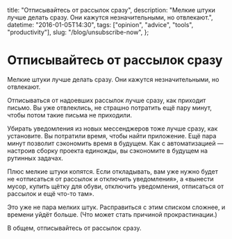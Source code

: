   title: "Отписывайтесь от рассылок сразу",
  description: "Мелкие штуки лучше делать сразу. Они кажутся незначительными, но отвлекают.",
  datetime: "2016-01-05T14:30",
  tags: ["opinion", "advice", "tools", "productivity"],
  slug: "/blog/unsubscribe-now",
};

# Отписывайтесь от рассылок сразу

Мелкие штуки лучше делать сразу. Они кажутся незначительными, но отвлекают.

Отписываться от надоевших рассылок лучше сразу, как приходит письмо. Вы уже отвлеклись, не страшно потратить ещё пару минут, чтобы потом такие письма не приходили.

Убирать уведомления из новых мессенджеров тоже лучше сразу, как установите. Вы потратили время, чтобы найти приложение. Ещё пара минут позволит сэкономить время в будущем. Как с автоматизацией — настроив сборку проекта единожды, вы сэкономите в будущем на рутинных задачах.

Плюс мелкие штуки копятся. Если откладывать, вам уже нужно будет не «отписаться от рассылок и отключить уведомления», а «вынести мусор, купить щётку для обуви, отключить уведомления, отписаться от рассылок и ещё что-то там».

Это уже не пара мелких штук. Расправиться с этим списком сложнее, и времени уйдёт больше. (Что может стать причиной прокрастинации.)

В общем, отписывайтесь от рассылок сразу.
